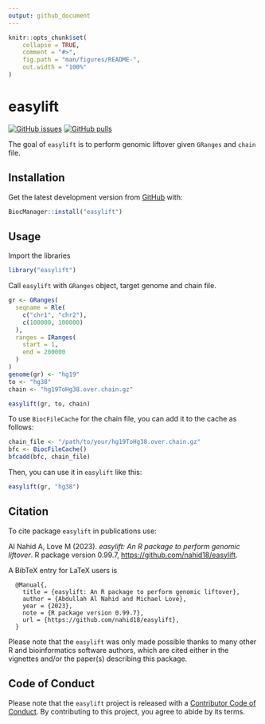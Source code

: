 ```yaml
---
output: github_document
---
```


```r
knitr::opts_chunk$set(
    collapse = TRUE,
    comment = "#>",
    fig.path = "man/figures/README-",
    out.width = "100%"
)
```

# easylift

<!-- badges: start -->
[![GitHub issues](https://img.shields.io/github/issues/nahid18/easylift)](https://github.com/nahid18/easylift/issues)
[![GitHub pulls](https://img.shields.io/github/issues-pr/nahid18/easylift)](https://github.com/nahid18/easylift/pulls)
<!-- badges: end -->

The goal of `easylift` is to perform genomic liftover given `GRanges` and `chain` file.

## Installation

Get the latest development version from [GitHub](https://github.com/nahid18/easylift) with:

```r
BiocManager::install("easylift")
```
## Usage

Import the libraries
```r
library("easylift")
```

Call `easylift` with `GRanges` object, target genome and chain file.

```r
gr <- GRanges(
  seqname = Rle(
    c("chr1", "chr2"), 
    c(100000, 100000)
  ),
  ranges = IRanges(
    start = 1, 
    end = 200000
  )
)
genome(gr) <- "hg19"
to <- "hg38"
chain <- "hg19ToHg38.over.chain.gz"

easylift(gr, to, chain)
```

To use `BiocFileCache` for the chain file, you can add it to the cache as follows:

```r
chain_file <- "/path/to/your/hg19ToHg38.over.chain.gz"
bfc <- BiocFileCache()
bfcadd(bfc, chain_file)
```
Then, you can use it in `easylift` like this:
```r
easylift(gr, "hg38")
```

## Citation

To cite package `easylift` in publications use:

  Al Nahid A, Love M (2023). _easylift: An R package to perform
  genomic liftover_. R package version 0.99.7,
  <https://github.com/nahid18/easylift>.


A BibTeX entry for LaTeX users is

```
  @Manual{,
    title = {easylift: An R package to perform genomic liftover},
    author = {Abdullah Al Nahid and Michael Love},
    year = {2023},
    note = {R package version 0.99.7},
    url = {https://github.com/nahid18/easylift},
  }
```

Please note that the `easylift` was only made possible thanks to many other R and bioinformatics software authors, which are cited either in the vignettes and/or the paper(s) describing this package.

## Code of Conduct

Please note that the `easylift` project is released with a [Contributor Code of Conduct](http://bioconductor.org/about/code-of-conduct/). By contributing to this project, you agree to abide by its terms.



